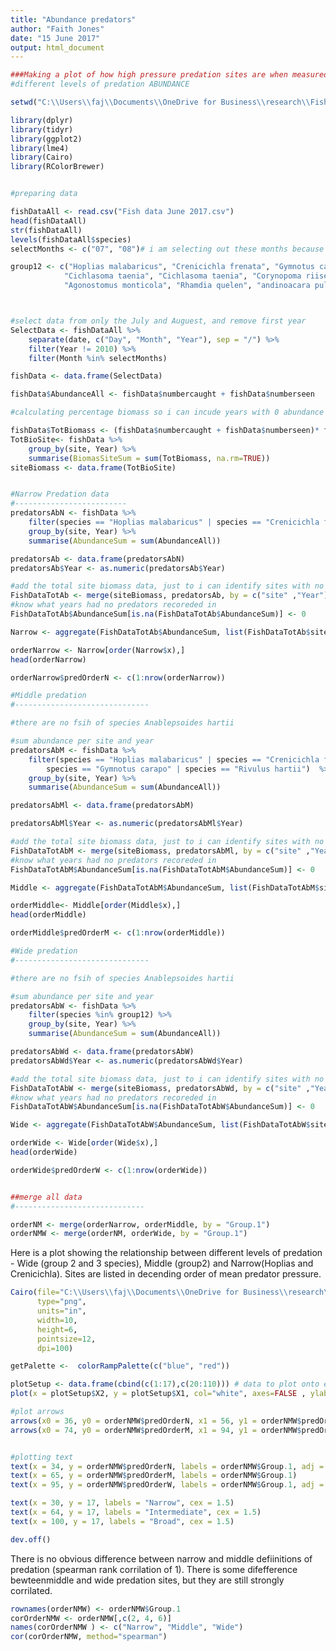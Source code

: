 ---
title: "Abundance predators"
author: "Faith Jones"
date: "15 June 2017"
output: html_document
---
```{r, include=FALSE}
###Making a plot of how high pressure predation sites are when measured in 
#different levels of predation ABUNDANCE

setwd("C:\\Users\\faj\\Documents\\OneDrive for Business\\research\\FishPredation\\Data")

library(dplyr)
library(tidyr)
library(ggplot2)
library(lme4)
library(Cairo)
library(RColorBrewer) 


#preparing data 

fishDataAll <- read.csv("Fish data June 2017.csv")
head(fishDataAll)
str(fishDataAll)
levels(fishDataAll$species)
selectMonths <- c("07", "08")# i am selecting out these months because then i can use the last timepoint 

group12 <- c("Hoplias malabaricus", "Crenicichla frenata", "Gymnotus carapo", "Anablepsoides hartii",
			"Cichlasoma taenia", "Cichlasoma taenia", "Corynopoma riisei", "Roeboides dientonito", 
			"Agonostomus monticola", "Rhamdia quelen", "andinoacara pulcher", "Hemigrammus unilineatus", "Rivulus hartii")



#select data from only the July and Auguest, and remove first year 
SelectData <- fishDataAll %>% 
	separate(date, c("Day", "Month", "Year"), sep = "/") %>%
	filter(Year != 2010) %>%
	filter(Month %in% selectMonths)

fishData <- data.frame(SelectData)

fishData$AbundanceAll <- fishData$numbercaught + fishData$numberseen

#calculating percentage biomass so i can incude years with 0 abundance

fishData$TotBiomass <- (fishData$numbercaught + fishData$numberseen)* fishData$weight
TotBioSite<- fishData %>% 
	group_by(site, Year) %>%
	summarise(BiomasSiteSum = sum(TotBiomass, na.rm=TRUE))
siteBiomass <- data.frame(TotBioSite)


#Narrow Predation data
#-------------------------
predatorsAbN <- fishData %>% 
	filter(species == "Hoplias malabaricus" | species == "Crenicichla frenata")  %>%
	group_by(site, Year) %>%
	summarise(AbundanceSum = sum(AbundanceAll))

predatorsAb <- data.frame(predatorsAbN)
predatorsAb$Year <- as.numeric(predatorsAb$Year)

#add the total site biomass data, just to i can identify sites with no predators 
FishDataTotAb <- merge(siteBiomass, predatorsAb, by = c("site" ,"Year"),all=TRUE) # this makes sure i 
#know what years had no predators recoreded in 
FishDataTotAb$AbundanceSum[is.na(FishDataTotAb$AbundanceSum)] <- 0

Narrow <- aggregate(FishDataTotAb$AbundanceSum, list(FishDataTotAb$site), mean, na.rm=TRUE)

orderNarrow <- Narrow[order(Narrow$x),]
head(orderNarrow)

orderNarrow$predOrderN <- c(1:nrow(orderNarrow))

#Middle predation 
#------------------------------

#there are no fsih of species Anablepsoides hartii

#sum abundance per site and year
predatorsAbM <- fishData %>% 
	filter(species == "Hoplias malabaricus" | species == "Crenicichla frenata" | 
		species == "Gymnotus carapo" | species == "Rivulus hartii")  %>%
	group_by(site, Year) %>%
	summarise(AbundanceSum = sum(AbundanceAll))

predatorsAbMl <- data.frame(predatorsAbM)

predatorsAbMl$Year <- as.numeric(predatorsAbMl$Year)

#add the total site biomass data, just to i can identify sites with no predators 
FishDataTotAbM <- merge(siteBiomass, predatorsAbMl, by = c("site" ,"Year"),all=TRUE) # this makes sure i 
#know what years had no predators recoreded in 
FishDataTotAbM$AbundanceSum[is.na(FishDataTotAbM$AbundanceSum)] <- 0

Middle <- aggregate(FishDataTotAbM$AbundanceSum, list(FishDataTotAbM$site), mean, na.rm=TRUE)

orderMiddle<- Middle[order(Middle$x),]
head(orderMiddle)

orderMiddle$predOrderM <- c(1:nrow(orderMiddle))

#Wide predation 
#------------------------------

#there are no fsih of species Anablepsoides hartii

#sum abundance per site and year
predatorsAbW <- fishData %>% 
	filter(species %in% group12) %>%
	group_by(site, Year) %>%
	summarise(AbundanceSum = sum(AbundanceAll))

predatorsAbWd <- data.frame(predatorsAbW)
predatorsAbWd$Year <- as.numeric(predatorsAbWd$Year)

#add the total site biomass data, just to i can identify sites with no predators 
FishDataTotAbW <- merge(siteBiomass, predatorsAbWd, by = c("site" ,"Year"),all=TRUE) # this makes sure i 
#know what years had no predators recoreded in 
FishDataTotAbW$AbundanceSum[is.na(FishDataTotAbW$AbundanceSum)] <- 0

Wide <- aggregate(FishDataTotAbW$AbundanceSum, list(FishDataTotAbW$site), mean, na.rm=TRUE)

orderWide <- Wide[order(Wide$x),]
head(orderWide)

orderWide$predOrderW <- c(1:nrow(orderWide))


##merge all data 
#-----------------------------

orderNM <- merge(orderNarrow, orderMiddle, by = "Group.1")
orderNMW <- merge(orderNM, orderWide, by = "Group.1")


```

Here is a plot showing the relationship between different levels of predation - 
Wide (group 2 and 3 species), Middle (group2) and Narrow(Hoplias and Crenicichla).
Sites are listed in decending order of mean predator pressure.

```{r}
Cairo(file="C:\\Users\\faj\\Documents\\OneDrive for Business\\research\\bioTIME\\users\\Faith\\TriniFishPredation\\Adundance_tangle.png",
      type="png",
      units="in", 
      width=10,
      height=6,
      pointsize=12,
      dpi=100)

getPalette <-  colorRampPalette(c("blue", "red"))

plotSetup <- data.frame(cbind(c(1:17),c(20:110))) # data to plot onto emptyp plot
plot(x = plotSetup$X2, y = plotSetup$X1, col="white", axes=FALSE , ylab = " ", xlab = "  ", type = "n")

#plot arrows
arrows(x0 = 36, y0 = orderNMW$predOrderN, x1 = 56, y1 = orderNMW$predOrderM, length = 0.001)
arrows(x0 = 74, y0 = orderNMW$predOrderM, x1 = 94, y1 = orderNMW$predOrderW, length = 0.001)


#plotting text 
text(x = 34, y = orderNMW$predOrderN, labels = orderNMW$Group.1, adj = c(1,NA))
text(x = 65, y = orderNMW$predOrderM, labels = orderNMW$Group.1)
text(x = 95, y = orderNMW$predOrderW, labels = orderNMW$Group.1, adj = c(0,NA))

text(x = 30, y = 17, labels = "Narrow", cex = 1.5)
text(x = 64, y = 17, labels = "Intermediate", cex = 1.5)
text(x = 100, y = 17, labels = "Broad", cex = 1.5)

dev.off()

```

There is no obvious difference between narrow and middle defiinitions of predation
(spearman rank corrilation of 1). There is some difefference bewteenmiddle and wide
predation sites, but they are still strongly corrilated. 

```{r}
rownames(orderNMW) <- orderNMW$Group.1
corOrderNMW <- orderNMW[,c(2, 4, 6)] 
names(corOrderNMW ) <- c("Narrow", "Middle", "Wide")
cor(corOrderNMW, method="spearman")
```
